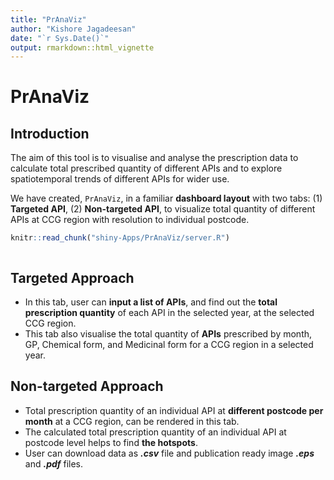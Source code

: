 ```yaml
---
title: "PrAnaViz"
author: "Kishore Jagadeesan"
date: "`r Sys.Date()`"
output: rmarkdown::html_vignette
---
```


# PrAnaViz

## Introduction

The aim of this tool is to visualise and analyse the prescription data to calculate total prescribed quantity of different APIs and to explore spatiotemporal trends of different APIs for wider use.

We have created, `PrAnaViz`, in a familiar **dashboard layout** with two tabs: (1) **Targeted API**, (2) **Non-targeted API**, to visualize total quantity of different APIs at CCG region with resolution to individual postcode. 


```r
knitr::read_chunk("shiny-Apps/PrAnaViz/server.R")
```

```r
```

## Targeted Approach

- In this tab, user can **input a list of APIs**, and find out the **total prescription quantity** of each API in the selected year, at the selected CCG region.
- This tab also visualise the total quantity of **APIs** prescribed by  month, GP, Chemical form, and  Medicinal form for a CCG region in a selected year.

## Non-targeted Approach

- Total prescription quantity of an individual API at **different postcode per month** at a CCG region, can be rendered in this tab.
- The calculated total prescription quantity of an individual API at postcode level helps to find **the hotspots**.
- User can download data as **_.csv_** file and publication ready image **_.eps_** and **_.pdf_** files.
